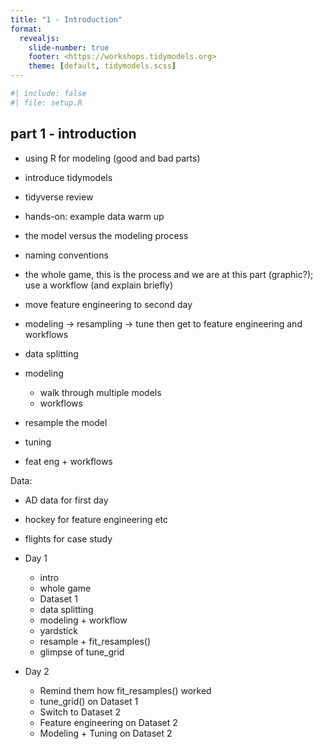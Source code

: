 ```yaml
---
title: "1 - Introduction"
format:
  revealjs: 
    slide-number: true
    footer: <https://workshops.tidymodels.org>
    theme: [default, tidymodels.scss]
---
```


```r
#| include: false
#| file: setup.R
```

## part 1 - introduction

 * using R for modeling (good and bad parts)
 * introduce tidymodels
 * tidyverse review
 * hands-on: example data warm up
 * the model versus the modeling process
 * naming conventions

* the whole game, this is the process and we are at this part (graphic?); use a workflow (and explain briefly) 

* move feature engineering to second day

* modeling -> resampling -> tune then get to feature engineering and workflows

* data splitting
* modeling
  - walk through multiple models
  - workflows
* resample the model 
* tuning 
* feat eng + workflows

Data: 

 * AD data for first day 
 * hockey for feature engineering etc
 * flights for case study

- Day 1
  - intro
  - whole game
  - Dataset 1
  - data splitting
  - modeling + workflow
  - yardstick
  - resample + fit_resamples()
  - glimpse of tune_grid
  
- Day 2
  - Remind them how fit_resamples() worked
  - tune_grid() on Dataset 1
  - Switch to Dataset 2
  - Feature engineering on Dataset 2
  - Modeling + Tuning on Dataset 2

